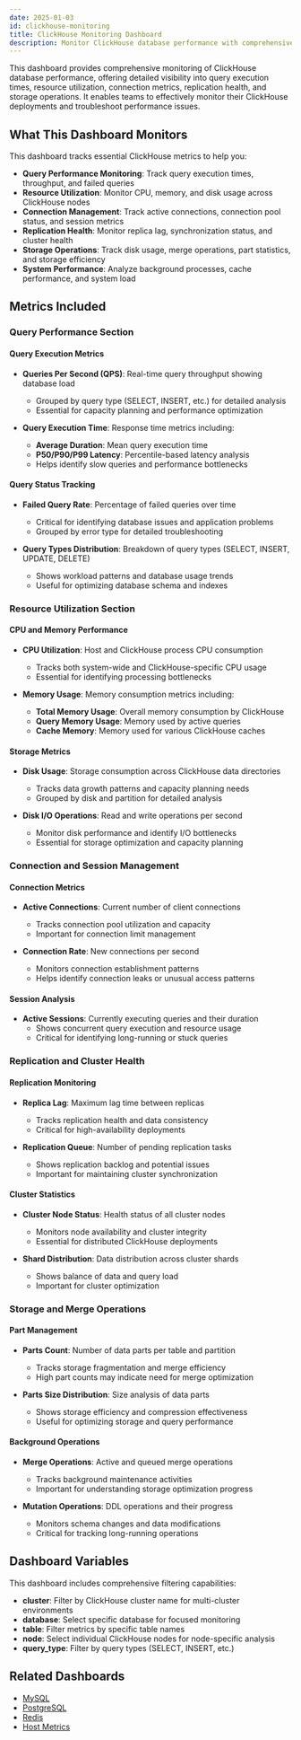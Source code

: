 ```yaml
---
date: 2025-01-03
id: clickhouse-monitoring
title: ClickHouse Monitoring Dashboard
description: Monitor ClickHouse database performance with comprehensive metrics including query execution, resource utilization, connection metrics, replication health, and storage operations.
---
```


This dashboard provides comprehensive monitoring of ClickHouse database performance, offering detailed visibility into query execution times, resource utilization, connection metrics, replication health, and storage operations. It enables teams to effectively monitor their ClickHouse deployments and troubleshoot performance issues.

<div className="flex justify-center">
  <DashboardActions 
    dashboardJsonUrl="https://raw.githubusercontent.com/SigNoz/dashboards/refs/heads/main/clickhouse/clickhouse-overview.json"
    dashboardName="ClickHouse Monitoring Dashboard"
  />
</div>

## What This Dashboard Monitors

This dashboard tracks essential ClickHouse metrics to help you:

- **Query Performance Monitoring**: Track query execution times, throughput, and failed queries
- **Resource Utilization**: Monitor CPU, memory, and disk usage across ClickHouse nodes
- **Connection Management**: Track active connections, connection pool status, and session metrics
- **Replication Health**: Monitor replica lag, synchronization status, and cluster health
- **Storage Operations**: Track disk usage, merge operations, part statistics, and storage efficiency
- **System Performance**: Analyze background processes, cache performance, and system load

## Metrics Included

### Query Performance Section

#### Query Execution Metrics
- **Queries Per Second (QPS)**: Real-time query throughput showing database load
  - Grouped by query type (SELECT, INSERT, etc.) for detailed analysis
  - Essential for capacity planning and performance optimization

- **Query Execution Time**: Response time metrics including:
  - **Average Duration**: Mean query execution time
  - **P50/P90/P99 Latency**: Percentile-based latency analysis
  - Helps identify slow queries and performance bottlenecks

#### Query Status Tracking
- **Failed Query Rate**: Percentage of failed queries over time
  - Critical for identifying database issues and application problems
  - Grouped by error type for detailed troubleshooting

- **Query Types Distribution**: Breakdown of query types (SELECT, INSERT, UPDATE, DELETE)
  - Shows workload patterns and database usage trends
  - Useful for optimizing database schema and indexes

### Resource Utilization Section

#### CPU and Memory Performance
- **CPU Utilization**: Host and ClickHouse process CPU consumption
  - Tracks both system-wide and ClickHouse-specific CPU usage
  - Essential for identifying processing bottlenecks

- **Memory Usage**: Memory consumption metrics including:
  - **Total Memory Usage**: Overall memory consumption by ClickHouse
  - **Query Memory Usage**: Memory used by active queries
  - **Cache Memory**: Memory used for various ClickHouse caches

#### Storage Metrics
- **Disk Usage**: Storage consumption across ClickHouse data directories
  - Tracks data growth patterns and capacity planning needs
  - Grouped by disk and partition for detailed analysis

- **Disk I/O Operations**: Read and write operations per second
  - Monitor disk performance and identify I/O bottlenecks
  - Essential for storage optimization and capacity planning

### Connection and Session Management

#### Connection Metrics
- **Active Connections**: Current number of client connections
  - Tracks connection pool utilization and capacity
  - Important for connection limit management

- **Connection Rate**: New connections per second
  - Monitors connection establishment patterns
  - Helps identify connection leaks or unusual access patterns

#### Session Analysis
- **Active Sessions**: Currently executing queries and their duration
  - Shows concurrent query execution and resource usage
  - Critical for identifying long-running or stuck queries

### Replication and Cluster Health

#### Replication Monitoring
- **Replica Lag**: Maximum lag time between replicas
  - Tracks replication health and data consistency
  - Critical for high-availability deployments

- **Replication Queue**: Number of pending replication tasks
  - Shows replication backlog and potential issues
  - Important for maintaining cluster synchronization

#### Cluster Statistics
- **Cluster Node Status**: Health status of all cluster nodes
  - Monitors node availability and cluster integrity
  - Essential for distributed ClickHouse deployments

- **Shard Distribution**: Data distribution across cluster shards
  - Shows balance of data and query load
  - Important for cluster optimization

### Storage and Merge Operations

#### Part Management
- **Parts Count**: Number of data parts per table and partition
  - Tracks storage fragmentation and merge efficiency
  - High part counts may indicate need for merge optimization

- **Parts Size Distribution**: Size analysis of data parts
  - Shows storage efficiency and compression effectiveness
  - Useful for optimizing storage and query performance

#### Background Operations
- **Merge Operations**: Active and queued merge operations
  - Tracks background maintenance activities
  - Important for understanding storage optimization progress

- **Mutation Operations**: DDL operations and their progress
  - Monitors schema changes and data modifications
  - Critical for tracking long-running operations

## Dashboard Variables

This dashboard includes comprehensive filtering capabilities:

- **cluster**: Filter by ClickHouse cluster name for multi-cluster environments
- **database**: Select specific database for focused monitoring
- **table**: Filter metrics by specific table names
- **node**: Select individual ClickHouse nodes for node-specific analysis
- **query_type**: Filter by query types (SELECT, INSERT, etc.)

## Related Dashboards

- [MySQL](/docs/dashboards/dashboard-templates/mysql)
- [PostgreSQL](/docs/dashboards/dashboard-templates/postgresql)
- [Redis](/docs/dashboards/dashboard-templates/redis)
- [Host Metrics](/docs/dashboards/dashboard-templates/hostmetrics-dashboards)